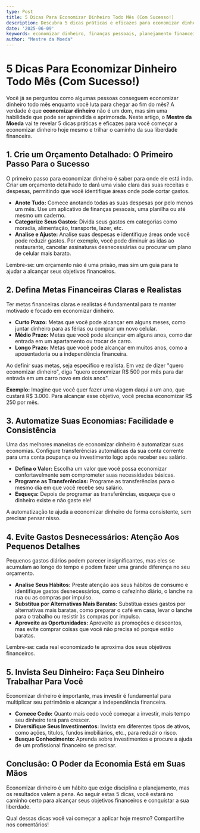 ```yaml
---
type: Post
title: 5 Dicas Para Economizar Dinheiro Todo Mês (Com Sucesso!)
description: Descubra 5 dicas práticas e eficazes para economizar dinheiro todo mês e alcançar seus objetivos financeiros. Comece já!
date: '2025-06-09'
keywords: economizar dinheiro, finanças pessoais, planejamento financeiro, orçamento, dicas financeiras
author: "Mestre da Moeda"
---
```


# 5 Dicas Para Economizar Dinheiro Todo Mês (Com Sucesso!)

Você já se perguntou como algumas pessoas conseguem economizar dinheiro todo mês enquanto você luta para chegar ao fim do mês? A verdade é que **economizar dinheiro** não é um dom, mas sim uma habilidade que pode ser aprendida e aprimorada. Neste artigo, o **Mestre da Moeda** vai te revelar 5 dicas práticas e eficazes para você começar a economizar dinheiro hoje mesmo e trilhar o caminho da sua liberdade financeira.

## 1. Crie um Orçamento Detalhado: O Primeiro Passo Para o Sucesso

O primeiro passo para economizar dinheiro é saber para onde ele está indo. Criar um orçamento detalhado te dará uma visão clara das suas receitas e despesas, permitindo que você identifique áreas onde pode cortar gastos.

*   **Anote Tudo:** Comece anotando todas as suas despesas por pelo menos um mês. Use um aplicativo de finanças pessoais, uma planilha ou até mesmo um caderno.
*   **Categorize Seus Gastos:** Divida seus gastos em categorias como moradia, alimentação, transporte, lazer, etc.
*   **Analise e Ajuste:** Analise suas despesas e identifique áreas onde você pode reduzir gastos. Por exemplo, você pode diminuir as idas ao restaurante, cancelar assinaturas desnecessárias ou procurar um plano de celular mais barato.

Lembre-se: um orçamento não é uma prisão, mas sim um guia para te ajudar a alcançar seus objetivos financeiros.

## 2. Defina Metas Financeiras Claras e Realistas

Ter metas financeiras claras e realistas é fundamental para te manter motivado e focado em economizar dinheiro.

*   **Curto Prazo:** Metas que você pode alcançar em alguns meses, como juntar dinheiro para as férias ou comprar um novo celular.
*   **Médio Prazo:** Metas que você pode alcançar em alguns anos, como dar entrada em um apartamento ou trocar de carro.
*   **Longo Prazo:** Metas que você pode alcançar em muitos anos, como a aposentadoria ou a independência financeira.

Ao definir suas metas, seja específico e realista. Em vez de dizer "quero economizar dinheiro", diga "quero economizar R$ 500 por mês para dar entrada em um carro novo em dois anos".

**Exemplo:** Imagine que você quer fazer uma viagem daqui a um ano, que custará R$ 3.000. Para alcançar esse objetivo, você precisa economizar R$ 250 por mês.

## 3. Automatize Suas Economias: Facilidade e Consistência

Uma das melhores maneiras de economizar dinheiro é automatizar suas economias. Configure transferências automáticas da sua conta corrente para uma conta poupança ou investimento logo após receber seu salário.

*   **Defina o Valor:** Escolha um valor que você possa economizar confortavelmente sem comprometer suas necessidades básicas.
*   **Programe as Transferências:** Programe as transferências para o mesmo dia em que você recebe seu salário.
*   **Esqueça:** Depois de programar as transferências, esqueça que o dinheiro existe e não gaste ele!

A automatização te ajuda a economizar dinheiro de forma consistente, sem precisar pensar nisso.

## 4. Evite Gastos Desnecessários: Atenção Aos Pequenos Detalhes

Pequenos gastos diários podem parecer insignificantes, mas eles se acumulam ao longo do tempo e podem fazer uma grande diferença no seu orçamento.

*   **Analise Seus Hábitos:** Preste atenção aos seus hábitos de consumo e identifique gastos desnecessários, como o cafezinho diário, o lanche na rua ou as compras por impulso.
*   **Substitua por Alternativas Mais Baratas:** Substitua esses gastos por alternativas mais baratas, como preparar o café em casa, levar o lanche para o trabalho ou resistir às compras por impulso.
*   **Aproveite as Oportunidades:** Aproveite as promoções e descontos, mas evite comprar coisas que você não precisa só porque estão baratas.

Lembre-se: cada real economizado te aproxima dos seus objetivos financeiros.

## 5. Invista Seu Dinheiro: Faça Seu Dinheiro Trabalhar Para Você

Economizar dinheiro é importante, mas investir é fundamental para multiplicar seu patrimônio e alcançar a independência financeira.

*   **Comece Cedo:** Quanto mais cedo você começar a investir, mais tempo seu dinheiro terá para crescer.
*   **Diversifique Seus Investimentos:** Invista em diferentes tipos de ativos, como ações, títulos, fundos imobiliários, etc., para reduzir o risco.
*   **Busque Conhecimento:** Aprenda sobre investimentos e procure a ajuda de um profissional financeiro se precisar.


## Conclusão: O Poder da Economia Está em Suas Mãos

Economizar dinheiro é um hábito que exige disciplina e planejamento, mas os resultados valem a pena. Ao seguir estas 5 dicas, você estará no caminho certo para alcançar seus objetivos financeiros e conquistar a sua liberdade.

Qual dessas dicas você vai começar a aplicar hoje mesmo? Compartilhe nos comentários!
